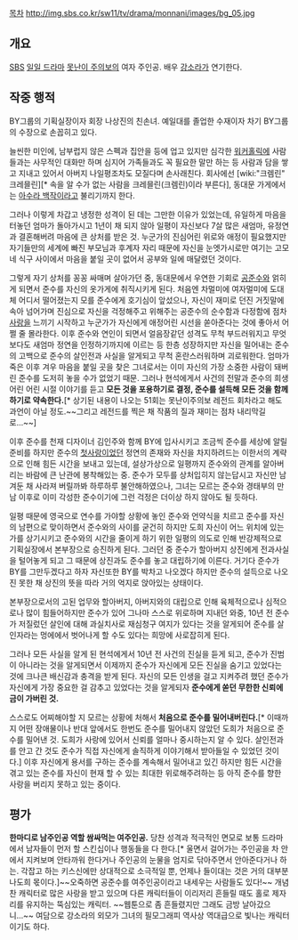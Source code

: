 [[목차]]
http://img.sbs.co.kr/sw11/tv/drama/monnani/images/bg_05.jpg
== 개요 ==
[[SBS]] [[일일 드라마]] [[못난이 주의보]]의 여자 주인공. 배우 [[강소라]]가 연기한다.

== 작중 행적 ==
BY그룹의 기획실장이자 회장 나상진의 친손녀. 예일대를 졸업한 수재이자 차기 BY그룹의 수장으로 손꼽히고 있다.

늘씬한 미인에, 남부럽지 않은 스펙과 집안을 등에 업고 있지만 심각한 [[워커홀릭]]에 사람들과는 사무적인 대화만 하며 심지어 가족들과도 꼭 필요한 말만 하는 등 사람과 담을 쌓고 지내고 있어서 아버지 나일평조차도 모질다며 손사래친다. 회사에선 [wiki:"크렘린" 크레믈린][* 속을 알 수가 없는 사람을 크레믈린(크렘린)이라 부른다], 동대문 가게에서는 [[아수라 백작]]이라고 불리기까지 한다.

그러나 이렇게 차갑고 냉정한 성격이 된 데는 그만한 이유가 있었는데, 유일하게 마음을 터놓던 엄마가 돌아가시고 1년이 채 되지 않아 일평이 자신보다 7살 많은 새엄마, 유정연과 결혼해버려 마음에 큰 상처를 받은 것. 누군가의 진심어린 위로와 애정이 필요했지만 자기들만의 세계에 빠진 부모님과 후계자 자리 때문에 자신을 눈엣가시로만 여기는 고모네 식구 사이에서 마음을 붙일 곳이 없어서 공부와 일에 매달렸던 것이다.

그렇게 자기 상처를 꽁꽁 싸매며 살아가던 중, 동대문에서 우연한 기회로 [[공준수]]와 얽히게 되면서 준수를 자신의 옷가게에 취직시키게 된다. 처음엔 차멀미에 여자멀미에 도대체 어디서 떨어졌는지 모를 준수에게 호기심이 앞섰으나, 자신이 재미로 던진 거짓말에 속아 넘어가며 진심으로 자신을 걱정해주고 위해주는 공준수의 순수함과 다정함에 점차 [[사랑]]을 느끼기 시작하고 누군가가 자신에게 애정어린 시선을 쏟아준다는 것에 좋아서 어쩔 줄 몰라한다. 이후 준수와 연인이 되면서 얼음장같던 성격도 무척 부드러워지고 무엇보다도 새엄마 정연을 인정하기까지에 이르는 등 한층 성장하지만 자신을 밀어내는 준수의 고백으로 준수의 살인전과 사실을 알게되고 무척 혼란스러워하며 괴로워한다. 엄마가 죽은 이후 겨우 마음을 붙일 곳을 찾은 그녀로서는 이미 자신의 가장 소중한 사람이 돼버린 준수를 도저히 놓을 수가 없었기 때문. 그러나 현석에게서 사건의 전말과 준수의 희생어린 어린 시절 이야기를 듣고 '''모든 것을 포용하기로 결정, 준수를 설득해 모든 것을 함께하기로 약속한다.'''[* 상기된 내용이 나오는 51회는 못난이주의보 레전드 회차라고 해도 과언이 아닐 정도.~~그리고 레전드를 찍은 채 작품의 질과 재미는 점차 내리막길로...~~] 

이후 준수를 천재 디자이너 김인주와 함께 BY에 입사시키고 조금씩 준수를 세상에 알릴 준비를 하지만 준수의 [[첫사랑]]이었던 정연의 존재와 자신을 차지하려드는 이한서의 계략으로 인해 힘든 시간을 보내고 있는데, 설상가상으로 일평까지 준수와의 관계를 알아버리는 바람에 큰 난관에 봉착해있는 중. 준수가 모두를 상처입히지 않는답시고 자신만 남겨둔 채 사라져 버릴까봐 하루하루 불안해하였으나, 그녀는 모르는 준수와 경태부의 만남 이후로 이미 각성한 준수이기에 그런 걱정은 더이상 하지 않아도 될 듯하다.

일평 때문에 영국으로 연수를 가야할 상황에 놓인 준수와 언약식을 치르고 준수를 자신의 남편으로 맞이하면서 준수와의 사이를 굳건히 하지만 도희 자신이 어느 위치에 있는가를 상기시키고 준수와의 시간을 줄이게 하기 위한 일평의 의도로 인해 반강제적으로 기획실장에서 본부장으로 승진하게 된다. 그러던 중 준수가 할아버지 상진에게 전과사실을 털어놓게 되고 그 때문에 상진과도 준수를 놓고 대립하기에 이른다. 거기다 준수가 BY를 그만두겠다고 하자 자신또한 BY를 박차고 나오겠다 하지만 준수의 설득으로 나오진 못한 채 상진의 뜻을 따라 거의 억지로 앉아있는 상태이다.

본부장으로서의 고된 업무와 할아버지, 아버지와의 대립으로 인해 육체적으로나 심적으로나 많이 힘들어하지만 준수가 있어 그나마 스스로 위로하며 지내던 와중, 10년 전 준수가 저질렀던 살인에 대해 과실치사로 재심청구 여지가 있다는 것을 알게되어 준수를 살인자라는 멍에에서 벗어나게 할 수도 있다는 희망에 사로잡히게 된다.

그러나 모든 사실을 알게 된 현석에게서 10년 전 사건의 진실을 듣게 되고, 준수가 진범이 아니라는 것을 알게되면서 이제까지 준수가 자신에게 모든 진실을 숨기고 있었다는 것에 크나큰 배신감과 충격을 받게 된다. 자신의 모든 인생을 걸고 지켜주려 했던 준수가 자신에게 가장 중요한 걸 감추고 있었다는 것을 알게되자 '''준수에게 쏟던 무한한 신뢰에 금이 가버린 것.'''

스스로도 어찌해야할 지 모르는 상황에 처해서 '''처음으로 준수를 밀어내버린다.'''[* 이때까지 어떤 장애물이나 반대 앞에서도 한번도 준수를 밀어내지 않았던 도희가 처음으로 준수를 밀어낸 것. 도희가 사랑에 있어서 신뢰를 얼마나 중시하는지 알 수 있다. 살인전과를 안고 간 것도 준수가 직접 자신에게 솔직하게 이야기해서 받아들일 수 있었던 것이다.] 이후 자신에게 용서를 구하는 준수를 계속해서 밀어내고 있긴 하지만 힘든 시간을 겪고 있는 준수를 자신이 현재 할 수 있는 최대한 위로해주려하는 등 아직 준수를 향한 사랑을 버리지 못하고 있는 중이다.

== 평가 ==
'''한마디로 남주인공 역할 쌈싸먹는 여주인공.''' 당찬 성격과 적극적인 면모로 보통 드라마에서 남자들이 먼저 할 스킨십이나 행동들을 다 한다.[* 울면서 걸어가는 주인공을 차 안에서 지켜보며 안타까워 한다거나 주인공의 눈물을 엄지로 닦아주면서 안아준다거나 하는. 각잡고 하는 키스신에만 상대적으로 소극적일 뿐, 언제나 들이대는 것은 거의 대부분 나도희 몫이다.]~~오죽하면 공준수를 여주인공이라고 내세우는 사람들도 있다!~~ 개념찬 캐릭터로 많은 사랑을 받고 있으며 다른 캐릭터들이 이리저리 흔들릴 때도 홀로 제자리를 유지하는 뚝심있는 캐릭터. ~~웹툰으로 좀 흔들렸지만 그래도 금방 날아갔으니...~~ 여담으로 강소라의 외모가 그녀의 필모그래피 역사상 역대급으로 빛나는 캐릭터이기도 하다.
